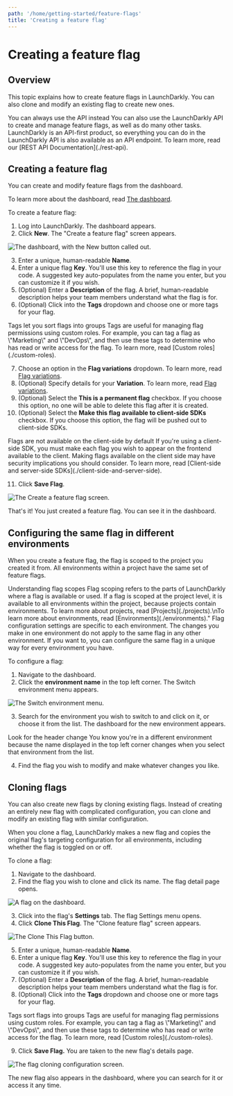 ```yaml
---
path: '/home/getting-started/feature-flags'
title: 'Creating a feature flag'
---
```


# Creating a feature flag

<Metadata timeToRead={props.timeToRead} lastModifiedDateFormatted={props.lastModifiedDateFormatted} />

## Overview

This topic explains how to create feature flags in LaunchDarkly. You can also clone and modify an existing flag to create new ones.

<Callout intent="info">
  <CalloutTitle>You can always use the API instead</CalloutTitle>
  <CalloutDescription>
    You can also use the LaunchDarkly API to create and manage feature flags, as well as do many other tasks.
    LaunchDarkly is an API-first product, so everything you can do in the LaunchDarkly API is also available as an API
    endpoint. To learn more, read our [REST API Documentation](./rest-api).
  </CalloutDescription>
</Callout>

## Creating a feature flag

You can create and modify feature flags from the dashboard.

To learn more about the dashboard, read [The dashboard](./the-dashboard).

To create a feature flag:

1. Log into LaunchDarkly. The dashboard appears.
2. Click **New**. The "Create a feature flag" screen appears.

![The dashboard, with the New button called out.](../../images/flag-new-callout.png)

3. Enter a unique, human-readable **Name**.
4. Enter a unique flag **Key**. You'll use this key to reference the flag in your code. A suggested key auto-populates from the name you enter, but you can customize it if you wish.
5. (Optional) Enter a **Description** of the flag. A brief, human-readable description helps your team members understand what the flag is for.
6. (Optional) Click into the **Tags** dropdown and choose one or more tags for your flag.

<Callout intent="info">
  <CalloutTitle>Tags let you sort flags into groups</CalloutTitle>
  <CalloutDescription>
    Tags are useful for managing flag permissions using custom roles. For example, you can tag a flag as \"Marketing\"
    and \"DevOps\", and then use these tags to determine who has read or write access for the flag. To learn more, read
    [Custom roles](./custom-roles).
  </CalloutDescription>
</Callout>

7. Choose an option in the **Flag variations** dropdown. To learn more, read [Flag variations](./flag-variations).
8. (Optional) Specify details for your **Variation**. To learn more, read [Flag variations](./flag-variations).
9. (Optional) Select the **This is a permanent flag** checkbox. If you choose this option, no one will be able to delete this flag after it is created.
10. (Optional) Select the **Make this flag available to client-side SDKs** checkbox. If you choose this option, the flag will be pushed out to client-side SDKs.

<Callout intent="info">
  <CalloutTitle>Flags are not available on the client-side by default</CalloutTitle>
  <CalloutDescription>
    If you're using a client-side SDK, you must make each flag you wish to appear on the frontend available to the
    client. Making flags available on the client side may have security implications you should consider. To learn more,
    read [Client-side and server-side SDKs](./client-side-and-server-side).
  </CalloutDescription>
</Callout>

11. Click **Save Flag**.

![The Create a feature flag screen.](../../images/flag-create.png)

That's it! You just created a feature flag. You can see it in the dashboard.

## Configuring the same flag in different environments

When you create a feature flag, the flag is scoped to the project you created it from. All environments within a project have the same set of feature flags.

<Callout intent="info">
  <CalloutTitle>Understanding flag scopes</CalloutTitle>
  <CalloutDescription>
    Flag scoping refers to the parts of LaunchDarkly where a flag is available or used. If a flag is scoped at the
    project level, it is available to all environments within the project, because projects contain environments. To
    learn more about projects, read [Projects](./projects).\nTo learn more about environments, read
    [Environments](./environments)."
  </CalloutDescription>
</Callout>
Flag configuration settings are specific to each environment. The changes you make in one environment do not apply to the same flag in any other environment. If you want to, you can configure the same flag in a unique way for every environment you have.

To configure a flag:

1. Navigate to the dashboard.
2. Click the **environment name** in the top left corner. The Switch environment menu appears.

![The Switch environment menu.](../../images/env-switcher.png)

3. Search for the environment you wish to switch to and click on it, or choose it from the list. The dashboard for the new environment appears.

<Callout intent="info">
  <CalloutTitle>Look for the header change</CalloutTitle>
  <CalloutDescription>
    You know you're in a different environment because the name displayed in the top left corner changes when you select
    that environment from the list.
  </CalloutDescription>
</Callout>

4. Find the flag you wish to modify and make whatever changes you like.

## Cloning flags

You can also create new flags by cloning existing flags. Instead of creating an entirely new flag with complicated configuration, you can clone and modify an existing flag with similar configuration.

When you clone a flag, LaunchDarkly makes a new flag and copies the original flag's targeting configuration for all environments, including whether the flag is toggled on or off.

To clone a flag:

1. Navigate to the dashboard.
2. Find the flag you wish to clone and click its name. The flag detail page opens.

![A flag on the dashboard.](../../images/dashboard-flag.png)

3. Click into the flag's **Settings** tab. The flag Settings menu opens.
4. Click **Clone This Flag**. The "Clone feature flag" screen appears.

![The Clone This Flag button.](../../images/flag-clone.png)

5. Enter a unique, human-readable **Name**.
6. Enter a unique flag **Key**. You'll use this key to reference the flag in your code. A suggested key auto-populates from the name you enter, but you can customize it if you wish.
7. (Optional) Enter a **Description** of the flag. A brief, human-readable description helps your team members understand what the flag is for.
8. (Optional) Click into the **Tags** dropdown and choose one or more tags for your flag.

<Callout intent="info">
  <CalloutTitle>Tags sort flags into groups</CalloutTitle>
  <CalloutDescription>
    Tags are useful for managing flag permissions using custom roles. For example, you can tag a flag as \"Marketing\"
    and \"DevOps\", and then use these tags to determine who has read or write access for the flag. To learn more, read
    [Custom roles](./custom-roles).
  </CalloutDescription>
</Callout>

9. Click **Save Flag.** You are taken to the new flag's details page.

![The flag cloning configuration screen.](../../images/flag-clone-details.png)

The new flag also appears in the dashboard, where you can search for it or access it any time.
